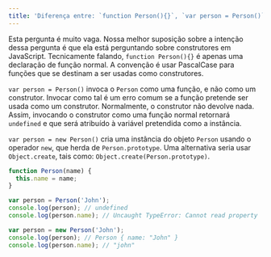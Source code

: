 ```yaml
---
title: 'Diferença entre: `function Person(){}`, `var person = Person()`, e `var person = new Person()`?'
---
```


Esta pergunta é muito vaga. Nossa melhor suposição sobre a intenção dessa pergunta é que ela está perguntando sobre construtores em JavaScript. Tecnicamente falando, `function Person(){}` é apenas uma declaração de função normal. A convenção é usar PascalCase para funções que se destinam a ser usadas como construtores.

`var person = Person()` invoca o `Person` como uma função, e não como um construtor. Invocar como tal é um erro comum se a função pretende ser usada como um construtor. Normalmente, o construtor não devolve nada. Assim, invocando o construtor como uma função normal retornará `undefined` e que será atribuído à variável pretendida como a instância.

`var person = new Person()` cria uma instância do objeto `Person` usando o operador `new`, que herda de `Person.prototype`. Uma alternativa seria usar `Object.create`, tais como: `Object.create(Person.prototype)`.

```js
function Person(name) {
  this.name = name;
}

var person = Person('John');
console.log(person); // undefined
console.log(person.name); // Uncaught TypeError: Cannot read property 'name' of undefined

var person = new Person('John');
console.log(person); // Person { name: "John" }
console.log(person.name); // "john"
```
